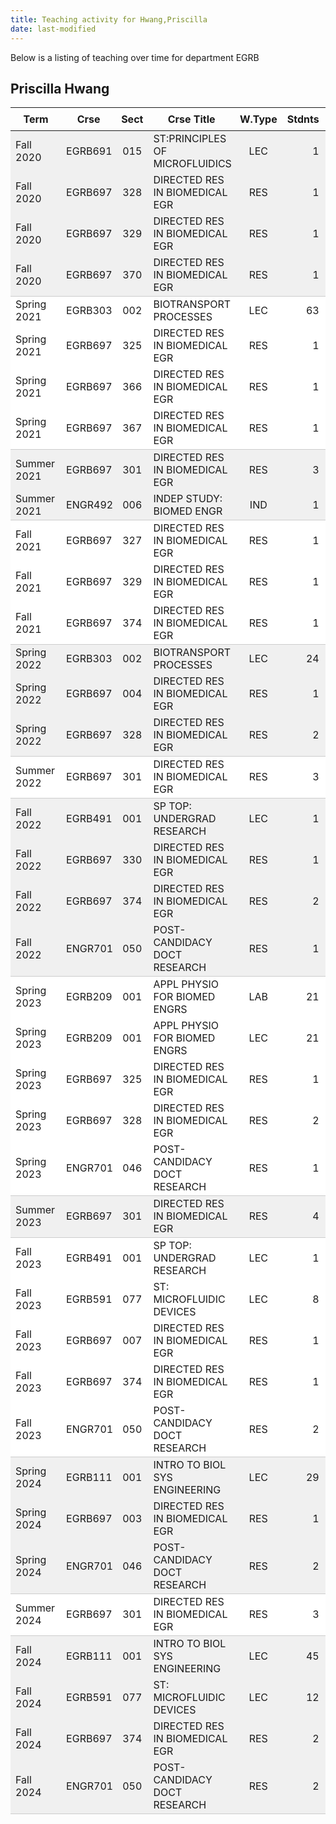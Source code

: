 ```yaml
---
title: Teaching activity for Hwang,Priscilla
date: last-modified
---
```


Below is a listing of teaching over time for department EGRB


## Priscilla Hwang

<style type="text/css">
#T_d9d72 table {
  width: 100%;
  border-collapse: collapse;
}
#T_d9d72 th {
  text-align: center;
  padding: 8px;
}
#T_d9d72 td:nth-child(1) {
  padding-right: 10px;
  text-align: left;
}
#T_d9d72 td:nth-child(2) {
  padding-right: 5px;
  text-align: left;
}
#T_d9d72  td:nth-child(4) {
  padding-right: 5px;
  text-align: left;
}
#T_d9d72 td:nth-child(3) {
  text-align: center;
}
#T_d9d72  td:nth-child(5) {
  text-align: center;
}
#T_d9d72 td:nth-child(6) {
  text-align: right;
}
#T_d9d72  td:nth-child(7) {
  text-align: right;
}
#T_d9d72_row0_col0, #T_d9d72_row0_col1, #T_d9d72_row0_col2, #T_d9d72_row0_col3, #T_d9d72_row0_col4, #T_d9d72_row0_col5, #T_d9d72_row0_col6, #T_d9d72_row1_col0, #T_d9d72_row1_col1, #T_d9d72_row1_col2, #T_d9d72_row1_col3, #T_d9d72_row1_col4, #T_d9d72_row1_col5, #T_d9d72_row1_col6, #T_d9d72_row2_col0, #T_d9d72_row2_col1, #T_d9d72_row2_col2, #T_d9d72_row2_col3, #T_d9d72_row2_col4, #T_d9d72_row2_col5, #T_d9d72_row2_col6, #T_d9d72_row8_col0, #T_d9d72_row8_col1, #T_d9d72_row8_col2, #T_d9d72_row8_col3, #T_d9d72_row8_col4, #T_d9d72_row8_col5, #T_d9d72_row8_col6, #T_d9d72_row13_col0, #T_d9d72_row13_col1, #T_d9d72_row13_col2, #T_d9d72_row13_col3, #T_d9d72_row13_col4, #T_d9d72_row13_col5, #T_d9d72_row13_col6, #T_d9d72_row14_col0, #T_d9d72_row14_col1, #T_d9d72_row14_col2, #T_d9d72_row14_col3, #T_d9d72_row14_col4, #T_d9d72_row14_col5, #T_d9d72_row14_col6, #T_d9d72_row17_col0, #T_d9d72_row17_col1, #T_d9d72_row17_col2, #T_d9d72_row17_col3, #T_d9d72_row17_col4, #T_d9d72_row17_col5, #T_d9d72_row17_col6, #T_d9d72_row18_col0, #T_d9d72_row18_col1, #T_d9d72_row18_col2, #T_d9d72_row18_col3, #T_d9d72_row18_col4, #T_d9d72_row18_col5, #T_d9d72_row18_col6, #T_d9d72_row19_col0, #T_d9d72_row19_col1, #T_d9d72_row19_col2, #T_d9d72_row19_col3, #T_d9d72_row19_col4, #T_d9d72_row19_col5, #T_d9d72_row19_col6, #T_d9d72_row32_col0, #T_d9d72_row32_col1, #T_d9d72_row32_col2, #T_d9d72_row32_col3, #T_d9d72_row32_col4, #T_d9d72_row32_col5, #T_d9d72_row32_col6, #T_d9d72_row33_col0, #T_d9d72_row33_col1, #T_d9d72_row33_col2, #T_d9d72_row33_col3, #T_d9d72_row33_col4, #T_d9d72_row33_col5, #T_d9d72_row33_col6, #T_d9d72_row36_col0, #T_d9d72_row36_col1, #T_d9d72_row36_col2, #T_d9d72_row36_col3, #T_d9d72_row36_col4, #T_d9d72_row36_col5, #T_d9d72_row36_col6, #T_d9d72_row37_col0, #T_d9d72_row37_col1, #T_d9d72_row37_col2, #T_d9d72_row37_col3, #T_d9d72_row37_col4, #T_d9d72_row37_col5, #T_d9d72_row37_col6, #T_d9d72_row38_col0, #T_d9d72_row38_col1, #T_d9d72_row38_col2, #T_d9d72_row38_col3, #T_d9d72_row38_col4, #T_d9d72_row38_col5, #T_d9d72_row38_col6 {
  background-color: #f0f0f0;
  border-bottom: none;
}
#T_d9d72_row3_col0, #T_d9d72_row3_col1, #T_d9d72_row3_col2, #T_d9d72_row3_col3, #T_d9d72_row3_col4, #T_d9d72_row3_col5, #T_d9d72_row3_col6, #T_d9d72_row9_col0, #T_d9d72_row9_col1, #T_d9d72_row9_col2, #T_d9d72_row9_col3, #T_d9d72_row9_col4, #T_d9d72_row9_col5, #T_d9d72_row9_col6, #T_d9d72_row15_col0, #T_d9d72_row15_col1, #T_d9d72_row15_col2, #T_d9d72_row15_col3, #T_d9d72_row15_col4, #T_d9d72_row15_col5, #T_d9d72_row15_col6, #T_d9d72_row20_col0, #T_d9d72_row20_col1, #T_d9d72_row20_col2, #T_d9d72_row20_col3, #T_d9d72_row20_col4, #T_d9d72_row20_col5, #T_d9d72_row20_col6, #T_d9d72_row26_col0, #T_d9d72_row26_col1, #T_d9d72_row26_col2, #T_d9d72_row26_col3, #T_d9d72_row26_col4, #T_d9d72_row26_col5, #T_d9d72_row26_col6, #T_d9d72_row34_col0, #T_d9d72_row34_col1, #T_d9d72_row34_col2, #T_d9d72_row34_col3, #T_d9d72_row34_col4, #T_d9d72_row34_col5, #T_d9d72_row34_col6, #T_d9d72_row39_col0, #T_d9d72_row39_col1, #T_d9d72_row39_col2, #T_d9d72_row39_col3, #T_d9d72_row39_col4, #T_d9d72_row39_col5, #T_d9d72_row39_col6 {
  background-color: #f0f0f0;
  border-bottom: 1px solid #ccc;
}
#T_d9d72_row4_col0, #T_d9d72_row4_col1, #T_d9d72_row4_col2, #T_d9d72_row4_col3, #T_d9d72_row4_col4, #T_d9d72_row4_col5, #T_d9d72_row4_col6, #T_d9d72_row5_col0, #T_d9d72_row5_col1, #T_d9d72_row5_col2, #T_d9d72_row5_col3, #T_d9d72_row5_col4, #T_d9d72_row5_col5, #T_d9d72_row5_col6, #T_d9d72_row6_col0, #T_d9d72_row6_col1, #T_d9d72_row6_col2, #T_d9d72_row6_col3, #T_d9d72_row6_col4, #T_d9d72_row6_col5, #T_d9d72_row6_col6, #T_d9d72_row10_col0, #T_d9d72_row10_col1, #T_d9d72_row10_col2, #T_d9d72_row10_col3, #T_d9d72_row10_col4, #T_d9d72_row10_col5, #T_d9d72_row10_col6, #T_d9d72_row11_col0, #T_d9d72_row11_col1, #T_d9d72_row11_col2, #T_d9d72_row11_col3, #T_d9d72_row11_col4, #T_d9d72_row11_col5, #T_d9d72_row11_col6, #T_d9d72_row21_col0, #T_d9d72_row21_col1, #T_d9d72_row21_col2, #T_d9d72_row21_col3, #T_d9d72_row21_col4, #T_d9d72_row21_col5, #T_d9d72_row21_col6, #T_d9d72_row22_col0, #T_d9d72_row22_col1, #T_d9d72_row22_col2, #T_d9d72_row22_col3, #T_d9d72_row22_col4, #T_d9d72_row22_col5, #T_d9d72_row22_col6, #T_d9d72_row23_col0, #T_d9d72_row23_col1, #T_d9d72_row23_col2, #T_d9d72_row23_col3, #T_d9d72_row23_col4, #T_d9d72_row23_col5, #T_d9d72_row23_col6, #T_d9d72_row24_col0, #T_d9d72_row24_col1, #T_d9d72_row24_col2, #T_d9d72_row24_col3, #T_d9d72_row24_col4, #T_d9d72_row24_col5, #T_d9d72_row24_col6, #T_d9d72_row27_col0, #T_d9d72_row27_col1, #T_d9d72_row27_col2, #T_d9d72_row27_col3, #T_d9d72_row27_col4, #T_d9d72_row27_col5, #T_d9d72_row27_col6, #T_d9d72_row28_col0, #T_d9d72_row28_col1, #T_d9d72_row28_col2, #T_d9d72_row28_col3, #T_d9d72_row28_col4, #T_d9d72_row28_col5, #T_d9d72_row28_col6, #T_d9d72_row29_col0, #T_d9d72_row29_col1, #T_d9d72_row29_col2, #T_d9d72_row29_col3, #T_d9d72_row29_col4, #T_d9d72_row29_col5, #T_d9d72_row29_col6, #T_d9d72_row30_col0, #T_d9d72_row30_col1, #T_d9d72_row30_col2, #T_d9d72_row30_col3, #T_d9d72_row30_col4, #T_d9d72_row30_col5, #T_d9d72_row30_col6 {
  background-color: #ffffff;
  border-bottom: none;
}
#T_d9d72_row7_col0, #T_d9d72_row7_col1, #T_d9d72_row7_col2, #T_d9d72_row7_col3, #T_d9d72_row7_col4, #T_d9d72_row7_col5, #T_d9d72_row7_col6, #T_d9d72_row12_col0, #T_d9d72_row12_col1, #T_d9d72_row12_col2, #T_d9d72_row12_col3, #T_d9d72_row12_col4, #T_d9d72_row12_col5, #T_d9d72_row12_col6, #T_d9d72_row16_col0, #T_d9d72_row16_col1, #T_d9d72_row16_col2, #T_d9d72_row16_col3, #T_d9d72_row16_col4, #T_d9d72_row16_col5, #T_d9d72_row16_col6, #T_d9d72_row25_col0, #T_d9d72_row25_col1, #T_d9d72_row25_col2, #T_d9d72_row25_col3, #T_d9d72_row25_col4, #T_d9d72_row25_col5, #T_d9d72_row25_col6, #T_d9d72_row31_col0, #T_d9d72_row31_col1, #T_d9d72_row31_col2, #T_d9d72_row31_col3, #T_d9d72_row31_col4, #T_d9d72_row31_col5, #T_d9d72_row31_col6, #T_d9d72_row35_col0, #T_d9d72_row35_col1, #T_d9d72_row35_col2, #T_d9d72_row35_col3, #T_d9d72_row35_col4, #T_d9d72_row35_col5, #T_d9d72_row35_col6 {
  background-color: #ffffff;
  border-bottom: 1px solid #ccc;
}
</style>
<table id="T_d9d72">
  <thead>
    <tr>
      <th id="T_d9d72_level0_col0" class="col_heading level0 col0" >Term</th>
      <th id="T_d9d72_level0_col1" class="col_heading level0 col1" >Crse</th>
      <th id="T_d9d72_level0_col2" class="col_heading level0 col2" >Sect</th>
      <th id="T_d9d72_level0_col3" class="col_heading level0 col3" >Crse Title</th>
      <th id="T_d9d72_level0_col4" class="col_heading level0 col4" >W.Type</th>
      <th id="T_d9d72_level0_col5" class="col_heading level0 col5" >Stdnts</th>
      <th id="T_d9d72_level0_col6" class="col_heading level0 col6" >Hours</th>
    </tr>
  </thead>
  <tbody>
    <tr>
      <td id="T_d9d72_row0_col0" class="data row0 col0" >Fall 2020</td>
      <td id="T_d9d72_row0_col1" class="data row0 col1" >EGRB691</td>
      <td id="T_d9d72_row0_col2" class="data row0 col2" >015</td>
      <td id="T_d9d72_row0_col3" class="data row0 col3" >ST:PRINCIPLES OF MICROFLUIDICS</td>
      <td id="T_d9d72_row0_col4" class="data row0 col4" >LEC</td>
      <td id="T_d9d72_row0_col5" class="data row0 col5" >1</td>
      <td id="T_d9d72_row0_col6" class="data row0 col6" >1</td>
    </tr>
    <tr>
      <td id="T_d9d72_row1_col0" class="data row1 col0" >Fall 2020</td>
      <td id="T_d9d72_row1_col1" class="data row1 col1" >EGRB697</td>
      <td id="T_d9d72_row1_col2" class="data row1 col2" >328</td>
      <td id="T_d9d72_row1_col3" class="data row1 col3" >DIRECTED RES IN BIOMEDICAL EGR</td>
      <td id="T_d9d72_row1_col4" class="data row1 col4" >RES</td>
      <td id="T_d9d72_row1_col5" class="data row1 col5" >1</td>
      <td id="T_d9d72_row1_col6" class="data row1 col6" >4</td>
    </tr>
    <tr>
      <td id="T_d9d72_row2_col0" class="data row2 col0" >Fall 2020</td>
      <td id="T_d9d72_row2_col1" class="data row2 col1" >EGRB697</td>
      <td id="T_d9d72_row2_col2" class="data row2 col2" >329</td>
      <td id="T_d9d72_row2_col3" class="data row2 col3" >DIRECTED RES IN BIOMEDICAL EGR</td>
      <td id="T_d9d72_row2_col4" class="data row2 col4" >RES</td>
      <td id="T_d9d72_row2_col5" class="data row2 col5" >1</td>
      <td id="T_d9d72_row2_col6" class="data row2 col6" >12</td>
    </tr>
    <tr>
      <td id="T_d9d72_row3_col0" class="data row3 col0" >Fall 2020</td>
      <td id="T_d9d72_row3_col1" class="data row3 col1" >EGRB697</td>
      <td id="T_d9d72_row3_col2" class="data row3 col2" >370</td>
      <td id="T_d9d72_row3_col3" class="data row3 col3" >DIRECTED RES IN BIOMEDICAL EGR</td>
      <td id="T_d9d72_row3_col4" class="data row3 col4" >RES</td>
      <td id="T_d9d72_row3_col5" class="data row3 col5" >1</td>
      <td id="T_d9d72_row3_col6" class="data row3 col6" >10</td>
    </tr>
    <tr>
      <td id="T_d9d72_row4_col0" class="data row4 col0" >Spring 2021</td>
      <td id="T_d9d72_row4_col1" class="data row4 col1" >EGRB303</td>
      <td id="T_d9d72_row4_col2" class="data row4 col2" >002</td>
      <td id="T_d9d72_row4_col3" class="data row4 col3" >BIOTRANSPORT PROCESSES</td>
      <td id="T_d9d72_row4_col4" class="data row4 col4" >LEC</td>
      <td id="T_d9d72_row4_col5" class="data row4 col5" >63</td>
      <td id="T_d9d72_row4_col6" class="data row4 col6" >189</td>
    </tr>
    <tr>
      <td id="T_d9d72_row5_col0" class="data row5 col0" >Spring 2021</td>
      <td id="T_d9d72_row5_col1" class="data row5 col1" >EGRB697</td>
      <td id="T_d9d72_row5_col2" class="data row5 col2" >325</td>
      <td id="T_d9d72_row5_col3" class="data row5 col3" >DIRECTED RES IN BIOMEDICAL EGR</td>
      <td id="T_d9d72_row5_col4" class="data row5 col4" >RES</td>
      <td id="T_d9d72_row5_col5" class="data row5 col5" >1</td>
      <td id="T_d9d72_row5_col6" class="data row5 col6" >3</td>
    </tr>
    <tr>
      <td id="T_d9d72_row6_col0" class="data row6 col0" >Spring 2021</td>
      <td id="T_d9d72_row6_col1" class="data row6 col1" >EGRB697</td>
      <td id="T_d9d72_row6_col2" class="data row6 col2" >366</td>
      <td id="T_d9d72_row6_col3" class="data row6 col3" >DIRECTED RES IN BIOMEDICAL EGR</td>
      <td id="T_d9d72_row6_col4" class="data row6 col4" >RES</td>
      <td id="T_d9d72_row6_col5" class="data row6 col5" >1</td>
      <td id="T_d9d72_row6_col6" class="data row6 col6" >14</td>
    </tr>
    <tr>
      <td id="T_d9d72_row7_col0" class="data row7 col0" >Spring 2021</td>
      <td id="T_d9d72_row7_col1" class="data row7 col1" >EGRB697</td>
      <td id="T_d9d72_row7_col2" class="data row7 col2" >367</td>
      <td id="T_d9d72_row7_col3" class="data row7 col3" >DIRECTED RES IN BIOMEDICAL EGR</td>
      <td id="T_d9d72_row7_col4" class="data row7 col4" >RES</td>
      <td id="T_d9d72_row7_col5" class="data row7 col5" >1</td>
      <td id="T_d9d72_row7_col6" class="data row7 col6" >8</td>
    </tr>
    <tr>
      <td id="T_d9d72_row8_col0" class="data row8 col0" >Summer 2021</td>
      <td id="T_d9d72_row8_col1" class="data row8 col1" >EGRB697</td>
      <td id="T_d9d72_row8_col2" class="data row8 col2" >301</td>
      <td id="T_d9d72_row8_col3" class="data row8 col3" >DIRECTED RES IN BIOMEDICAL EGR</td>
      <td id="T_d9d72_row8_col4" class="data row8 col4" >RES</td>
      <td id="T_d9d72_row8_col5" class="data row8 col5" >3</td>
      <td id="T_d9d72_row8_col6" class="data row8 col6" >9</td>
    </tr>
    <tr>
      <td id="T_d9d72_row9_col0" class="data row9 col0" >Summer 2021</td>
      <td id="T_d9d72_row9_col1" class="data row9 col1" >ENGR492</td>
      <td id="T_d9d72_row9_col2" class="data row9 col2" >006</td>
      <td id="T_d9d72_row9_col3" class="data row9 col3" >INDEP STUDY: BIOMED ENGR</td>
      <td id="T_d9d72_row9_col4" class="data row9 col4" >IND</td>
      <td id="T_d9d72_row9_col5" class="data row9 col5" >1</td>
      <td id="T_d9d72_row9_col6" class="data row9 col6" >1</td>
    </tr>
    <tr>
      <td id="T_d9d72_row10_col0" class="data row10 col0" >Fall 2021</td>
      <td id="T_d9d72_row10_col1" class="data row10 col1" >EGRB697</td>
      <td id="T_d9d72_row10_col2" class="data row10 col2" >327</td>
      <td id="T_d9d72_row10_col3" class="data row10 col3" >DIRECTED RES IN BIOMEDICAL EGR</td>
      <td id="T_d9d72_row10_col4" class="data row10 col4" >RES</td>
      <td id="T_d9d72_row10_col5" class="data row10 col5" >1</td>
      <td id="T_d9d72_row10_col6" class="data row10 col6" >7</td>
    </tr>
    <tr>
      <td id="T_d9d72_row11_col0" class="data row11 col0" >Fall 2021</td>
      <td id="T_d9d72_row11_col1" class="data row11 col1" >EGRB697</td>
      <td id="T_d9d72_row11_col2" class="data row11 col2" >329</td>
      <td id="T_d9d72_row11_col3" class="data row11 col3" >DIRECTED RES IN BIOMEDICAL EGR</td>
      <td id="T_d9d72_row11_col4" class="data row11 col4" >RES</td>
      <td id="T_d9d72_row11_col5" class="data row11 col5" >1</td>
      <td id="T_d9d72_row11_col6" class="data row11 col6" >12</td>
    </tr>
    <tr>
      <td id="T_d9d72_row12_col0" class="data row12 col0" >Fall 2021</td>
      <td id="T_d9d72_row12_col1" class="data row12 col1" >EGRB697</td>
      <td id="T_d9d72_row12_col2" class="data row12 col2" >374</td>
      <td id="T_d9d72_row12_col3" class="data row12 col3" >DIRECTED RES IN BIOMEDICAL EGR</td>
      <td id="T_d9d72_row12_col4" class="data row12 col4" >RES</td>
      <td id="T_d9d72_row12_col5" class="data row12 col5" >1</td>
      <td id="T_d9d72_row12_col6" class="data row12 col6" >15</td>
    </tr>
    <tr>
      <td id="T_d9d72_row13_col0" class="data row13 col0" >Spring 2022</td>
      <td id="T_d9d72_row13_col1" class="data row13 col1" >EGRB303</td>
      <td id="T_d9d72_row13_col2" class="data row13 col2" >002</td>
      <td id="T_d9d72_row13_col3" class="data row13 col3" >BIOTRANSPORT PROCESSES</td>
      <td id="T_d9d72_row13_col4" class="data row13 col4" >LEC</td>
      <td id="T_d9d72_row13_col5" class="data row13 col5" >24</td>
      <td id="T_d9d72_row13_col6" class="data row13 col6" >70</td>
    </tr>
    <tr>
      <td id="T_d9d72_row14_col0" class="data row14 col0" >Spring 2022</td>
      <td id="T_d9d72_row14_col1" class="data row14 col1" >EGRB697</td>
      <td id="T_d9d72_row14_col2" class="data row14 col2" >004</td>
      <td id="T_d9d72_row14_col3" class="data row14 col3" >DIRECTED RES IN BIOMEDICAL EGR</td>
      <td id="T_d9d72_row14_col4" class="data row14 col4" >RES</td>
      <td id="T_d9d72_row14_col5" class="data row14 col5" >1</td>
      <td id="T_d9d72_row14_col6" class="data row14 col6" >8</td>
    </tr>
    <tr>
      <td id="T_d9d72_row15_col0" class="data row15 col0" >Spring 2022</td>
      <td id="T_d9d72_row15_col1" class="data row15 col1" >EGRB697</td>
      <td id="T_d9d72_row15_col2" class="data row15 col2" >328</td>
      <td id="T_d9d72_row15_col3" class="data row15 col3" >DIRECTED RES IN BIOMEDICAL EGR</td>
      <td id="T_d9d72_row15_col4" class="data row15 col4" >RES</td>
      <td id="T_d9d72_row15_col5" class="data row15 col5" >2</td>
      <td id="T_d9d72_row15_col6" class="data row15 col6" >30</td>
    </tr>
    <tr>
      <td id="T_d9d72_row16_col0" class="data row16 col0" >Summer 2022</td>
      <td id="T_d9d72_row16_col1" class="data row16 col1" >EGRB697</td>
      <td id="T_d9d72_row16_col2" class="data row16 col2" >301</td>
      <td id="T_d9d72_row16_col3" class="data row16 col3" >DIRECTED RES IN BIOMEDICAL EGR</td>
      <td id="T_d9d72_row16_col4" class="data row16 col4" >RES</td>
      <td id="T_d9d72_row16_col5" class="data row16 col5" >3</td>
      <td id="T_d9d72_row16_col6" class="data row16 col6" >9</td>
    </tr>
    <tr>
      <td id="T_d9d72_row17_col0" class="data row17 col0" >Fall 2022</td>
      <td id="T_d9d72_row17_col1" class="data row17 col1" >EGRB491</td>
      <td id="T_d9d72_row17_col2" class="data row17 col2" >001</td>
      <td id="T_d9d72_row17_col3" class="data row17 col3" >SP TOP: UNDERGRAD RESEARCH</td>
      <td id="T_d9d72_row17_col4" class="data row17 col4" >LEC</td>
      <td id="T_d9d72_row17_col5" class="data row17 col5" >1</td>
      <td id="T_d9d72_row17_col6" class="data row17 col6" >3</td>
    </tr>
    <tr>
      <td id="T_d9d72_row18_col0" class="data row18 col0" >Fall 2022</td>
      <td id="T_d9d72_row18_col1" class="data row18 col1" >EGRB697</td>
      <td id="T_d9d72_row18_col2" class="data row18 col2" >330</td>
      <td id="T_d9d72_row18_col3" class="data row18 col3" >DIRECTED RES IN BIOMEDICAL EGR</td>
      <td id="T_d9d72_row18_col4" class="data row18 col4" >RES</td>
      <td id="T_d9d72_row18_col5" class="data row18 col5" >1</td>
      <td id="T_d9d72_row18_col6" class="data row18 col6" >3</td>
    </tr>
    <tr>
      <td id="T_d9d72_row19_col0" class="data row19 col0" >Fall 2022</td>
      <td id="T_d9d72_row19_col1" class="data row19 col1" >EGRB697</td>
      <td id="T_d9d72_row19_col2" class="data row19 col2" >374</td>
      <td id="T_d9d72_row19_col3" class="data row19 col3" >DIRECTED RES IN BIOMEDICAL EGR</td>
      <td id="T_d9d72_row19_col4" class="data row19 col4" >RES</td>
      <td id="T_d9d72_row19_col5" class="data row19 col5" >2</td>
      <td id="T_d9d72_row19_col6" class="data row19 col6" >30</td>
    </tr>
    <tr>
      <td id="T_d9d72_row20_col0" class="data row20 col0" >Fall 2022</td>
      <td id="T_d9d72_row20_col1" class="data row20 col1" >ENGR701</td>
      <td id="T_d9d72_row20_col2" class="data row20 col2" >050</td>
      <td id="T_d9d72_row20_col3" class="data row20 col3" >POST-CANDIDACY DOCT RESEARCH</td>
      <td id="T_d9d72_row20_col4" class="data row20 col4" >RES</td>
      <td id="T_d9d72_row20_col5" class="data row20 col5" >1</td>
      <td id="T_d9d72_row20_col6" class="data row20 col6" >9</td>
    </tr>
    <tr>
      <td id="T_d9d72_row21_col0" class="data row21 col0" >Spring 2023</td>
      <td id="T_d9d72_row21_col1" class="data row21 col1" >EGRB209</td>
      <td id="T_d9d72_row21_col2" class="data row21 col2" >001</td>
      <td id="T_d9d72_row21_col3" class="data row21 col3" >APPL PHYSIO FOR BIOMED ENGRS</td>
      <td id="T_d9d72_row21_col4" class="data row21 col4" >LAB</td>
      <td id="T_d9d72_row21_col5" class="data row21 col5" >21</td>
      <td id="T_d9d72_row21_col6" class="data row21 col6" >42</td>
    </tr>
    <tr>
      <td id="T_d9d72_row22_col0" class="data row22 col0" >Spring 2023</td>
      <td id="T_d9d72_row22_col1" class="data row22 col1" >EGRB209</td>
      <td id="T_d9d72_row22_col2" class="data row22 col2" >001</td>
      <td id="T_d9d72_row22_col3" class="data row22 col3" >APPL PHYSIO FOR BIOMED ENGRS</td>
      <td id="T_d9d72_row22_col4" class="data row22 col4" >LEC</td>
      <td id="T_d9d72_row22_col5" class="data row22 col5" >21</td>
      <td id="T_d9d72_row22_col6" class="data row22 col6" >42</td>
    </tr>
    <tr>
      <td id="T_d9d72_row23_col0" class="data row23 col0" >Spring 2023</td>
      <td id="T_d9d72_row23_col1" class="data row23 col1" >EGRB697</td>
      <td id="T_d9d72_row23_col2" class="data row23 col2" >325</td>
      <td id="T_d9d72_row23_col3" class="data row23 col3" >DIRECTED RES IN BIOMEDICAL EGR</td>
      <td id="T_d9d72_row23_col4" class="data row23 col4" >RES</td>
      <td id="T_d9d72_row23_col5" class="data row23 col5" >1</td>
      <td id="T_d9d72_row23_col6" class="data row23 col6" >3</td>
    </tr>
    <tr>
      <td id="T_d9d72_row24_col0" class="data row24 col0" >Spring 2023</td>
      <td id="T_d9d72_row24_col1" class="data row24 col1" >EGRB697</td>
      <td id="T_d9d72_row24_col2" class="data row24 col2" >328</td>
      <td id="T_d9d72_row24_col3" class="data row24 col3" >DIRECTED RES IN BIOMEDICAL EGR</td>
      <td id="T_d9d72_row24_col4" class="data row24 col4" >RES</td>
      <td id="T_d9d72_row24_col5" class="data row24 col5" >2</td>
      <td id="T_d9d72_row24_col6" class="data row24 col6" >30</td>
    </tr>
    <tr>
      <td id="T_d9d72_row25_col0" class="data row25 col0" >Spring 2023</td>
      <td id="T_d9d72_row25_col1" class="data row25 col1" >ENGR701</td>
      <td id="T_d9d72_row25_col2" class="data row25 col2" >046</td>
      <td id="T_d9d72_row25_col3" class="data row25 col3" >POST-CANDIDACY DOCT RESEARCH</td>
      <td id="T_d9d72_row25_col4" class="data row25 col4" >RES</td>
      <td id="T_d9d72_row25_col5" class="data row25 col5" >1</td>
      <td id="T_d9d72_row25_col6" class="data row25 col6" >9</td>
    </tr>
    <tr>
      <td id="T_d9d72_row26_col0" class="data row26 col0" >Summer 2023</td>
      <td id="T_d9d72_row26_col1" class="data row26 col1" >EGRB697</td>
      <td id="T_d9d72_row26_col2" class="data row26 col2" >301</td>
      <td id="T_d9d72_row26_col3" class="data row26 col3" >DIRECTED RES IN BIOMEDICAL EGR</td>
      <td id="T_d9d72_row26_col4" class="data row26 col4" >RES</td>
      <td id="T_d9d72_row26_col5" class="data row26 col5" >4</td>
      <td id="T_d9d72_row26_col6" class="data row26 col6" >12</td>
    </tr>
    <tr>
      <td id="T_d9d72_row27_col0" class="data row27 col0" >Fall 2023</td>
      <td id="T_d9d72_row27_col1" class="data row27 col1" >EGRB491</td>
      <td id="T_d9d72_row27_col2" class="data row27 col2" >001</td>
      <td id="T_d9d72_row27_col3" class="data row27 col3" >SP TOP: UNDERGRAD RESEARCH</td>
      <td id="T_d9d72_row27_col4" class="data row27 col4" >LEC</td>
      <td id="T_d9d72_row27_col5" class="data row27 col5" >1</td>
      <td id="T_d9d72_row27_col6" class="data row27 col6" >3</td>
    </tr>
    <tr>
      <td id="T_d9d72_row28_col0" class="data row28 col0" >Fall 2023</td>
      <td id="T_d9d72_row28_col1" class="data row28 col1" >EGRB591</td>
      <td id="T_d9d72_row28_col2" class="data row28 col2" >077</td>
      <td id="T_d9d72_row28_col3" class="data row28 col3" >ST: MICROFLUIDIC DEVICES</td>
      <td id="T_d9d72_row28_col4" class="data row28 col4" >LEC</td>
      <td id="T_d9d72_row28_col5" class="data row28 col5" >8</td>
      <td id="T_d9d72_row28_col6" class="data row28 col6" >24</td>
    </tr>
    <tr>
      <td id="T_d9d72_row29_col0" class="data row29 col0" >Fall 2023</td>
      <td id="T_d9d72_row29_col1" class="data row29 col1" >EGRB697</td>
      <td id="T_d9d72_row29_col2" class="data row29 col2" >007</td>
      <td id="T_d9d72_row29_col3" class="data row29 col3" >DIRECTED RES IN BIOMEDICAL EGR</td>
      <td id="T_d9d72_row29_col4" class="data row29 col4" >RES</td>
      <td id="T_d9d72_row29_col5" class="data row29 col5" >1</td>
      <td id="T_d9d72_row29_col6" class="data row29 col6" >10</td>
    </tr>
    <tr>
      <td id="T_d9d72_row30_col0" class="data row30 col0" >Fall 2023</td>
      <td id="T_d9d72_row30_col1" class="data row30 col1" >EGRB697</td>
      <td id="T_d9d72_row30_col2" class="data row30 col2" >374</td>
      <td id="T_d9d72_row30_col3" class="data row30 col3" >DIRECTED RES IN BIOMEDICAL EGR</td>
      <td id="T_d9d72_row30_col4" class="data row30 col4" >RES</td>
      <td id="T_d9d72_row30_col5" class="data row30 col5" >1</td>
      <td id="T_d9d72_row30_col6" class="data row30 col6" >15</td>
    </tr>
    <tr>
      <td id="T_d9d72_row31_col0" class="data row31 col0" >Fall 2023</td>
      <td id="T_d9d72_row31_col1" class="data row31 col1" >ENGR701</td>
      <td id="T_d9d72_row31_col2" class="data row31 col2" >050</td>
      <td id="T_d9d72_row31_col3" class="data row31 col3" >POST-CANDIDACY DOCT RESEARCH</td>
      <td id="T_d9d72_row31_col4" class="data row31 col4" >RES</td>
      <td id="T_d9d72_row31_col5" class="data row31 col5" >2</td>
      <td id="T_d9d72_row31_col6" class="data row31 col6" >18</td>
    </tr>
    <tr>
      <td id="T_d9d72_row32_col0" class="data row32 col0" >Spring 2024</td>
      <td id="T_d9d72_row32_col1" class="data row32 col1" >EGRB111</td>
      <td id="T_d9d72_row32_col2" class="data row32 col2" >001</td>
      <td id="T_d9d72_row32_col3" class="data row32 col3" >INTRO TO BIOL SYS ENGINEERING</td>
      <td id="T_d9d72_row32_col4" class="data row32 col4" >LEC</td>
      <td id="T_d9d72_row32_col5" class="data row32 col5" >29</td>
      <td id="T_d9d72_row32_col6" class="data row32 col6" >87</td>
    </tr>
    <tr>
      <td id="T_d9d72_row33_col0" class="data row33 col0" >Spring 2024</td>
      <td id="T_d9d72_row33_col1" class="data row33 col1" >EGRB697</td>
      <td id="T_d9d72_row33_col2" class="data row33 col2" >003</td>
      <td id="T_d9d72_row33_col3" class="data row33 col3" >DIRECTED RES IN BIOMEDICAL EGR</td>
      <td id="T_d9d72_row33_col4" class="data row33 col4" >RES</td>
      <td id="T_d9d72_row33_col5" class="data row33 col5" >1</td>
      <td id="T_d9d72_row33_col6" class="data row33 col6" >11</td>
    </tr>
    <tr>
      <td id="T_d9d72_row34_col0" class="data row34 col0" >Spring 2024</td>
      <td id="T_d9d72_row34_col1" class="data row34 col1" >ENGR701</td>
      <td id="T_d9d72_row34_col2" class="data row34 col2" >046</td>
      <td id="T_d9d72_row34_col3" class="data row34 col3" >POST-CANDIDACY DOCT RESEARCH</td>
      <td id="T_d9d72_row34_col4" class="data row34 col4" >RES</td>
      <td id="T_d9d72_row34_col5" class="data row34 col5" >2</td>
      <td id="T_d9d72_row34_col6" class="data row34 col6" >18</td>
    </tr>
    <tr>
      <td id="T_d9d72_row35_col0" class="data row35 col0" >Summer 2024</td>
      <td id="T_d9d72_row35_col1" class="data row35 col1" >EGRB697</td>
      <td id="T_d9d72_row35_col2" class="data row35 col2" >301</td>
      <td id="T_d9d72_row35_col3" class="data row35 col3" >DIRECTED RES IN BIOMEDICAL EGR</td>
      <td id="T_d9d72_row35_col4" class="data row35 col4" >RES</td>
      <td id="T_d9d72_row35_col5" class="data row35 col5" >3</td>
      <td id="T_d9d72_row35_col6" class="data row35 col6" >9</td>
    </tr>
    <tr>
      <td id="T_d9d72_row36_col0" class="data row36 col0" >Fall 2024</td>
      <td id="T_d9d72_row36_col1" class="data row36 col1" >EGRB111</td>
      <td id="T_d9d72_row36_col2" class="data row36 col2" >001</td>
      <td id="T_d9d72_row36_col3" class="data row36 col3" >INTRO TO BIOL SYS ENGINEERING</td>
      <td id="T_d9d72_row36_col4" class="data row36 col4" >LEC</td>
      <td id="T_d9d72_row36_col5" class="data row36 col5" >45</td>
      <td id="T_d9d72_row36_col6" class="data row36 col6" >135</td>
    </tr>
    <tr>
      <td id="T_d9d72_row37_col0" class="data row37 col0" >Fall 2024</td>
      <td id="T_d9d72_row37_col1" class="data row37 col1" >EGRB591</td>
      <td id="T_d9d72_row37_col2" class="data row37 col2" >077</td>
      <td id="T_d9d72_row37_col3" class="data row37 col3" >ST: MICROFLUIDIC DEVICES</td>
      <td id="T_d9d72_row37_col4" class="data row37 col4" >LEC</td>
      <td id="T_d9d72_row37_col5" class="data row37 col5" >12</td>
      <td id="T_d9d72_row37_col6" class="data row37 col6" >36</td>
    </tr>
    <tr>
      <td id="T_d9d72_row38_col0" class="data row38 col0" >Fall 2024</td>
      <td id="T_d9d72_row38_col1" class="data row38 col1" >EGRB697</td>
      <td id="T_d9d72_row38_col2" class="data row38 col2" >374</td>
      <td id="T_d9d72_row38_col3" class="data row38 col3" >DIRECTED RES IN BIOMEDICAL EGR</td>
      <td id="T_d9d72_row38_col4" class="data row38 col4" >RES</td>
      <td id="T_d9d72_row38_col5" class="data row38 col5" >2</td>
      <td id="T_d9d72_row38_col6" class="data row38 col6" >30</td>
    </tr>
    <tr>
      <td id="T_d9d72_row39_col0" class="data row39 col0" >Fall 2024</td>
      <td id="T_d9d72_row39_col1" class="data row39 col1" >ENGR701</td>
      <td id="T_d9d72_row39_col2" class="data row39 col2" >050</td>
      <td id="T_d9d72_row39_col3" class="data row39 col3" >POST-CANDIDACY DOCT RESEARCH</td>
      <td id="T_d9d72_row39_col4" class="data row39 col4" >RES</td>
      <td id="T_d9d72_row39_col5" class="data row39 col5" >2</td>
      <td id="T_d9d72_row39_col6" class="data row39 col6" >18</td>
    </tr>
  </tbody>
</table>


